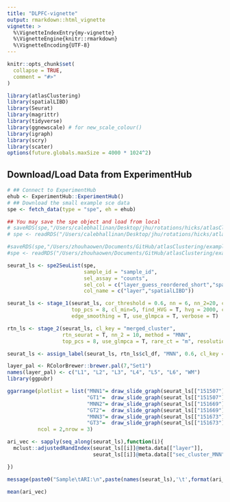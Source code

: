 ```yaml
---
title: "DLPFC-vignette"
output: rmarkdown::html_vignette
vignette: >
  %\VignetteIndexEntry{my-vignette}
  %\VignetteEngine{knitr::rmarkdown}
  %\VignetteEncoding{UTF-8}
---
```


```r
knitr::opts_chunk$set(
  collapse = TRUE,
  comment = "#>"
)
```

```r
library(atlasClustering)
library(spatialLIBD)
library(Seurat)
library(magrittr)
library(tidyverse)
library(ggnewscale) # for new_scale_colour()
library(igraph)
library(scry)
library(scater)
options(future.globals.maxSize = 4000 * 1024^2)
```


## Download/Load Data from ExperimentHub

```r
# ## Connect to ExperimentHub
ehub <- ExperimentHub::ExperimentHub()
# ## Download the small example sce data
spe <- fetch_data(type = "spe", eh = ehub)

## You may save the spe object and load from local
# saveRDS(spe,"/Users/calebhallinan/Desktop/jhu/rotations/hicks/atlasClustering/data/DLPFC_spe.RDS")
# spe <- readRDS("/Users/calebhallinan/Desktop/jhu/rotations/hicks/atlasClustering/data/DLPFC_spe.RDS")

#saveRDS(spe,"/Users/zhouhaowen/Documents/GitHub/atlasClustering/example/DLPFC_spe.RDS")
#spe <- readRDS("/Users/zhouhaowen/Documents/GitHub/atlasClustering/example/DLPFC_spe.RDS")
```


```r
seurat_ls <- spe2SeuList(spe,
                         sample_id = "sample_id",
                         sel_assay = "counts",
                         sel_col = c("layer_guess_reordered_short","spatialLIBD"),
                         col_name = c("layer","spatialLIBD"))

seurat_ls <- stage_1(seurat_ls, cor_threshold = 0.6, nn = 6, nn_2=20, cl_resolution = 10,
                     top_pcs = 8, cl_min=5, find_HVG = T, hvg = 2000, cor_met = "PC",
                     edge_smoothing = T, use_glmpca = T, verbose = T)

rtn_ls <- stage_2(seurat_ls, cl_key = "merged_cluster",
                  rtn_seurat = T, nn_2 = 10, method = "MNN",
                  top_pcs = 8, use_glmpca = T, rare_ct = "m", resolution = 1)

seurat_ls <- assign_label(seurat_ls, rtn_ls$cl_df, "MNN", 0.6, cl_key = "merged_cluster")
```


```r
layer_pal <- RColorBrewer::brewer.pal(7,"Set1")
names(layer_pal) <- c("L1", "L2", "L3", "L4", "L5", "L6", "WM")
library(ggpubr)

ggarrange(plotlist = list("MNN1"= draw_slide_graph(seurat_ls[["151507"]]@meta.data,NULL,NULL,"sec_cluster_MNN"),
                          "GT1"=  draw_slide_graph(seurat_ls[["151507"]]@meta.data,NULL,NULL,"layer", layer_pal),
                          "MNN2"= draw_slide_graph(seurat_ls[["151669"]]@meta.data,NULL,NULL,"sec_cluster_MNN"),
                          "GT2"=  draw_slide_graph(seurat_ls[["151669"]]@meta.data,NULL,NULL,"layer", layer_pal),
                          "MNN3"= draw_slide_graph(seurat_ls[["151673"]]@meta.data,NULL,NULL,"sec_cluster_MNN"),
                          "GT3"=  draw_slide_graph(seurat_ls[["151673"]]@meta.data,NULL,NULL,"layer", layer_pal)),
          ncol = 2,nrow = 3)

ari_vec <- sapply(seq_along(seurat_ls),function(i){
  mclust::adjustedRandIndex(seurat_ls[[i]]@meta.data[["layer"]],
                            seurat_ls[[i]]@meta.data[["sec_cluster_MNN"]])

})

message(paste0("Sample\tARI:\n",paste(names(seurat_ls),'\t',format(ari_vec,digits = 3), collapse = "\n") ))

mean(ari_vec)
```



